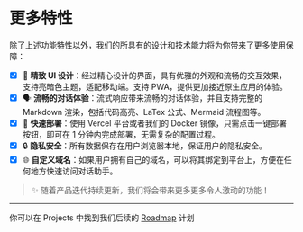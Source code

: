 
# 更多特性

除了上述功能特性以外，我们的所具有的设计和技术能力将为你带来了更多使用保障：

- [x] 💎 **精致 UI 设计**：经过精心设计的界面，具有优雅的外观和流畅的交互效果，支持亮暗色主题，适配移动端。支持 PWA，提供更加接近原生应用的体验。
- [x] 🗣️ **流畅的对话体验**：流式响应带来流畅的对话体验，并且支持完整的 Markdown 渲染，包括代码高亮、LaTex 公式、Mermaid 流程图等。
- [x] 💨 **快速部署**：使用 Vercel 平台或者我们的 Docker 镜像，只需点击一键部署按钮，即可在 1 分钟内完成部署，无需复杂的配置过程。
- [x] 🔒 **隐私安全**：所有数据保存在用户浏览器本地，保证用户的隐私安全。
- [x] 🌐 **自定义域名**：如果用户拥有自己的域名，可以将其绑定到平台上，方便在任何地方快速访问对话助手。

> ✨ 随着产品迭代持续更新，我们将会带来更多更多令人激动的功能！

---

<Callout>你可以在 Projects 中找到我们后续的 [Roadmap][github-project-link] 计划</Callout>

[github-project-link]: https://github.com/lobehub/lobe-chat/projects
